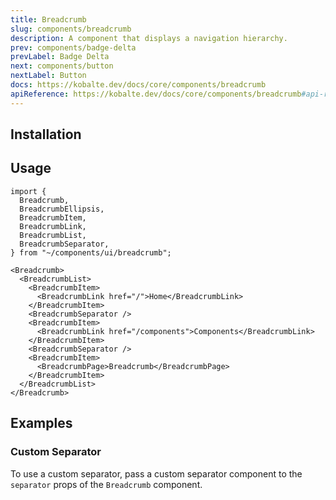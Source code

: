 ```yaml
---
title: Breadcrumb
slug: components/breadcrumb
description: A component that displays a navigation hierarchy.
prev: components/badge-delta
prevLabel: Badge Delta
next: components/button
nextLabel: Button
docs: https://kobalte.dev/docs/core/components/breadcrumb
apiReference: https://kobalte.dev/docs/core/components/breadcrumb#api-reference
---
```



<PreviewTabs demoCode={BreadcrumbDemoCode}>
    <BreadcrumbDemo client:only="solid-js" /> 
</PreviewTabs>

## Installation

<InstallationTabs name="breadcrumb" code={BreadcrumbCode} />

## Usage

```tsx
import {
  Breadcrumb,
  BreadcrumbEllipsis,
  BreadcrumbItem,
  BreadcrumbLink,
  BreadcrumbList,
  BreadcrumbSeparator,
} from "~/components/ui/breadcrumb";
```

```tsx
<Breadcrumb>
  <BreadcrumbList>
    <BreadcrumbItem>
      <BreadcrumbLink href="/">Home</BreadcrumbLink>
    </BreadcrumbItem>
    <BreadcrumbSeparator />
    <BreadcrumbItem>
      <BreadcrumbLink href="/components">Components</BreadcrumbLink>
    </BreadcrumbItem>
    <BreadcrumbSeparator />
    <BreadcrumbItem>
      <BreadcrumbPage>Breadcrumb</BreadcrumbPage>
    </BreadcrumbItem>
  </BreadcrumbList>
</Breadcrumb>
```

## Examples

### Custom Separator

To use a custom separator, pass a custom separator component to the `separator` props of the `Breadcrumb` component.

<PreviewTabs demoCode={BreadcrumbCustomSeparatorCode} class="mt-4">
    <BreadcrumbCustomSeparatorDemo client:only="solid-js" /> 
</PreviewTabs>
